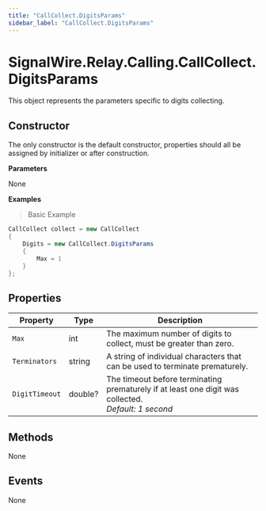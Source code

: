 ```yaml
---
title: "CallCollect.DigitsParams"
sidebar_label: "CallCollect.DigitsParams"
---
```


# SignalWire.Relay.Calling.CallCollect.DigitsParams

This object represents the parameters specific to digits collecting.

## Constructor

The only constructor is the default constructor, properties should all be assigned by initializer or after construction.

**Parameters**

None

**Examples**

> Basic Example

```csharp
CallCollect collect = new CallCollect
{
    Digits = new CallCollect.DigitsParams
    {
        Max = 1
    }
};
```

## Properties

| Property | Type | Description |
| -------- | ---- | ----------- |
| `Max` | int | The maximum number of digits to collect, must be greater than zero. |
| `Terminators` | string | A string of individual characters that can be used to terminate prematurely. |
| `DigitTimeout` | double? | The timeout before terminating prematurely if at least one digit was collected.<br />_Default: 1 second_ |

## Methods

None

## Events

None